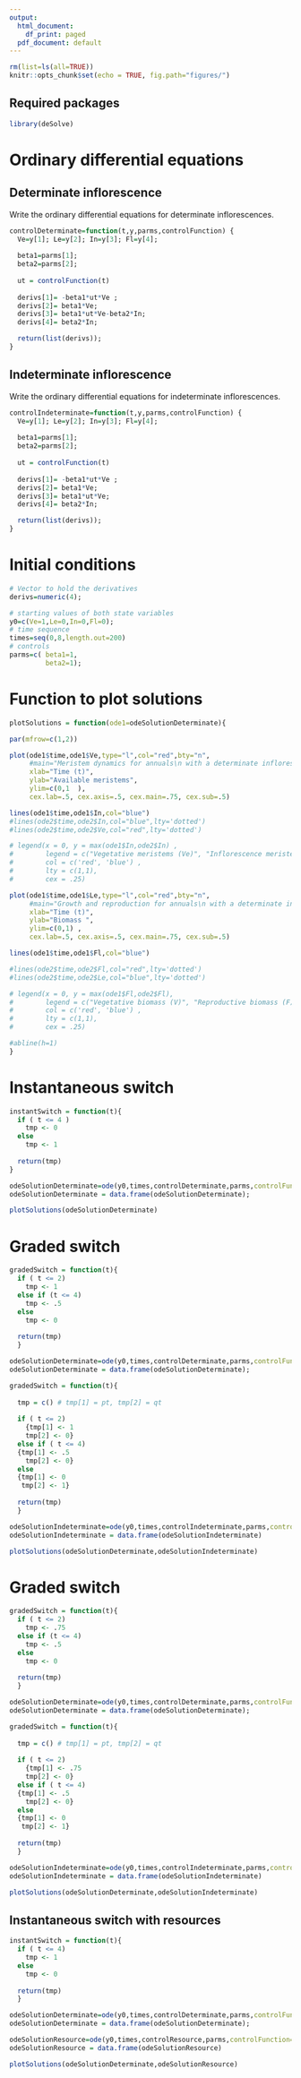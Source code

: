 ```yaml
---
output:
  html_document:
    df_print: paged
  pdf_document: default
---
```


```r
rm(list=ls(all=TRUE))
knitr::opts_chunk$set(echo = TRUE, fig.path="figures/")
```

## Required packages

```r
library(deSolve)
```

# Ordinary differential equations

## Determinate inflorescence 

Write the ordinary differential equations for determinate inflorescences.

```r
controlDeterminate=function(t,y,parms,controlFunction) {
  Ve=y[1]; Le=y[2]; In=y[3]; Fl=y[4];  
  
  beta1=parms[1]; 
  beta2=parms[2];
  
  ut = controlFunction(t)
  
  derivs[1]= -beta1*ut*Ve ;
  derivs[2]= beta1*Ve;
  derivs[3]= beta1*ut*Ve-beta2*In;
  derivs[4]= beta2*In;

  return(list(derivs));
}
```

## Indeterminate inflorescence

Write the ordinary differential equations for indeterminate inflorescences.

```r
controlIndeterminate=function(t,y,parms,controlFunction) {
  Ve=y[1]; Le=y[2]; In=y[3]; Fl=y[4];  
  
  beta1=parms[1]; 
  beta2=parms[2];
  
  ut = controlFunction(t)
  
  derivs[1]= -beta1*ut*Ve ;
  derivs[2]= beta1*Ve;
  derivs[3]= beta1*ut*Ve;
  derivs[4]= beta2*In;

  return(list(derivs));
}
```

# Initial conditions

```r
# Vector to hold the derivatives
derivs=numeric(4); 

# starting values of both state variables
y0=c(Ve=1,Le=0,In=0,Fl=0); 
# time sequence
times=seq(0,8,length.out=200)
# controls
parms=c( beta1=1, 
         beta2=1);
```

# Function to plot solutions 

```r
plotSolutions = function(ode1=odeSolutionDeterminate){

par(mfrow=c(1,2))

plot(ode1$time,ode1$Ve,type="l",col="red",bty="n",
     #main="Meristem dynamics for annuals\n with a determinate inflorescence (solid)\n and indeterminate inflorescence (dotted).",
     xlab="Time (t)",
     ylab="Available meristems",
     ylim=c(0,1  ), 
     cex.lab=.5, cex.axis=.5, cex.main=.75, cex.sub=.5)

lines(ode1$time,ode1$In,col="blue")
#lines(ode2$time,ode2$In,col="blue",lty='dotted')
#lines(ode2$time,ode2$Ve,col="red",lty='dotted')

# legend(x = 0, y = max(ode1$In,ode2$In) , 
#        legend = c("Vegetative meristems (Ve)", "Inflorescence meristems (In)"), 
#        col = c('red', 'blue') ,
#        lty = c(1,1), 
#        cex = .25)

plot(ode1$time,ode1$Le,type="l",col="red",bty="n",
     #main="Growth and reproduction for annuals\n with a determinate inflorescence (solid)\n and indeterminate inflorescence (dotted).",
     xlab="Time (t)",
     ylab="Biomass ",
     ylim=c(0,1) , 
     cex.lab=.5, cex.axis=.5, cex.main=.75, cex.sub=.5)

lines(ode1$time,ode1$Fl,col="blue")

#lines(ode2$time,ode2$Fl,col="red",lty='dotted')
#lines(ode2$time,ode2$Le,col="blue",lty='dotted')

# legend(x = 0, y = max(ode1$Fl,ode2$Fl),
#        legend = c("Vegetative biomass (V)", "Reproductive biomass (F)"),
#        col = c('red', 'blue') ,
#        lty = c(1,1),
#        cex = .25)

#abline(h=1)
}

```

# Instantaneous switch

```r
instantSwitch = function(t){
  if ( t <= 4 )
    tmp <- 0
  else
    tmp <- 1
  
  return(tmp)
}

odeSolutionDeterminate=ode(y0,times,controlDeterminate,parms,controlFunction=instantSwitch);
odeSolutionDeterminate = data.frame(odeSolutionDeterminate);

plotSolutions(odeSolutionDeterminate)

```

# Graded switch

```r
gradedSwitch = function(t){
  if ( t <= 2)
    tmp <- 1
  else if (t <= 4)
    tmp <- .5
  else
    tmp <- 0
  
  return(tmp)
  }

odeSolutionDeterminate=ode(y0,times,controlDeterminate,parms,controlFunction=gradedSwitch);
odeSolutionDeterminate = data.frame(odeSolutionDeterminate);

gradedSwitch = function(t){
  
  tmp = c() # tmp[1] = pt, tmp[2] = qt
  
  if ( t <= 2)
    {tmp[1] <- 1
    tmp[2] <- 0}
  else if ( t <= 4)
  {tmp[1] <- .5
    tmp[2] <- 0}
  else 
  {tmp[1] <- 0
   tmp[2] <- 1}
  
  return(tmp)
  }

odeSolutionIndeterminate=ode(y0,times,controlIndeterminate,parms,controlFunction=gradedSwitch);
odeSolutionIndeterminate = data.frame(odeSolutionIndeterminate)

plotSolutions(odeSolutionDeterminate,odeSolutionIndeterminate)
```

# Graded switch

```r
gradedSwitch = function(t){
  if ( t <= 2)
    tmp <- .75
  else if (t <= 4)
    tmp <- .5
  else
    tmp <- 0
  
  return(tmp)
  }

odeSolutionDeterminate=ode(y0,times,controlDeterminate,parms,controlFunction=gradedSwitch);
odeSolutionDeterminate = data.frame(odeSolutionDeterminate);

gradedSwitch = function(t){
  
  tmp = c() # tmp[1] = pt, tmp[2] = qt
  
  if ( t <= 2)
    {tmp[1] <- .75
    tmp[2] <- 0}
  else if ( t <= 4)
  {tmp[1] <- .5
    tmp[2] <- 0}
  else 
  {tmp[1] <- 0
   tmp[2] <- 1}
  
  return(tmp)
  }

odeSolutionIndeterminate=ode(y0,times,controlIndeterminate,parms,controlFunction=gradedSwitch);
odeSolutionIndeterminate = data.frame(odeSolutionIndeterminate)

plotSolutions(odeSolutionDeterminate,odeSolutionIndeterminate)
```

## Instantaneous switch with resources

```r
instantSwitch = function(t){
  if ( t <= 4)
    tmp <- 1
  else
    tmp <- 0
  
  return(tmp)
  }

odeSolutionDeterminate=ode(y0,times,controlDeterminate,parms,controlFunction=instantSwitch);
odeSolutionDeterminate = data.frame(odeSolutionDeterminate);

odeSolutionResource=ode(y0,times,controlResource,parms,controlFunction=instantSwitch);
odeSolutionResource = data.frame(odeSolutionResource)

plotSolutions(odeSolutionDeterminate,odeSolutionResource)
```